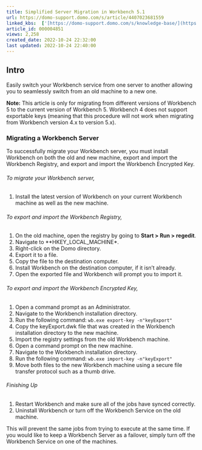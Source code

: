 ```yaml
---
title: Simplified Server Migration in Workbench 5.1
url: https://domo-support.domo.com/s/article/4407023681559
linked_kbs:  ['[https://domo-support.domo.com/s/knowledge-base/](https://domo-support.domo.com/s/knowledge-base/)', '[https://domo-support.domo.com/s/](https://domo-support.domo.com/s/)', '[https://domo-support.domo.com/s/topic/0TO5w000000ZammGAC](https://domo-support.domo.com/s/topic/0TO5w000000ZammGAC)', '[https://domo-support.domo.com/s/topic/0TO5w000000ZaoPGAS](https://domo-support.domo.com/s/topic/0TO5w000000ZaoPGAS)', '[https://domo-support.domo.com/s/topic/0TO5w000000ZapUGAS](https://domo-support.domo.com/s/topic/0TO5w000000ZapUGAS)', '[https://domo-support.domo.com/s/article/4407023681559](https://domo-support.domo.com/s/article/4407023681559)', '[https://domo-support.domo.com/s/topic/0TO5w000000ZapUGAS/workbench-51](https://domo-support.domo.com/s/topic/0TO5w000000ZapUGAS/workbench-51)', '[https://domo-support.domo.com/s/article/360043429933](https://domo-support.domo.com/s/article/360043429933)', '[https://domo-support.domo.com/s/article/360043429953](https://domo-support.domo.com/s/article/360043429953)', '[https://domo-support.domo.com/s/article/360042925494](https://domo-support.domo.com/s/article/360042925494)', '[https://domo-support.domo.com/s/article/4408174643607](https://domo-support.domo.com/s/article/4408174643607)', '[https://domo-support.domo.com/s/article/360043429913](https://domo-support.domo.com/s/article/360043429913)', '[https://domo-support.domo.com/s/login/](https://domo-support.domo.com/s/login/)']
article_id: 000004851
views: 2,258
created_date: 2022-10-24 22:32:00
last updated: 2022-10-24 22:40:00
---
```




Intro
-----


Easily switch your Workbench service from one server to another allowing you to seamlessly switch from an old machine to a new one.







**Note:** This article is only for migrating from different versions of Workbench 5 to the current version of Workbench 5. Workbench 4 does not support exportable keys (meaning that this procedure will not work when migrating from Workbench version 4.x to version 5.x).



### Migrating a Workbench Server


To successfully migrate your Workbench server, you must install Workbench on both the old and new machine, export and import the Workbench Registry, and export and import the Workbench Encrypted Key. 


###### To migrate your Workbench server,


1. Install the latest version of Workbench on your current Workbench machine as well as the new machine.


###### To export and import the Workbench Registry,


1. On the old machine, open the registry by going to **Start > Run > regedit**.
2. Navigate to **HKEY\_LOCAL\_MACHINE\SOFTWARE**.
3. Right-click on the Domo directory.
4. Export it to a file.
5. Copy the file to the destination computer.
6. Install Workbench on the destination computer, if it isn't already.
7. Open the exported file and Workbench will prompt you to import it.


###### To export and import the Workbench Encrypted Key,


1. Open a command prompt as an Administrator.
2. Navigate to the Workbench installation directory.
3. Run the following command: `wb.exe export-key -n"keyExport"`
4. Copy the keyExport.dwk file that was created in the Workbench installation directory to the new machine.
5. Import the registry settings from the old Workbench machine.
6. Open a command prompt on the new machine.
7. Navigate to the Workbench installation directory.
8. Run the following command: `wb.exe import-key -n"keyExport"`
9. Move both files to the new Workbench machine using a secure file transfer protocol such as a thumb drive.


###### Finishing Up


1. Restart Workbench and make sure all of the jobs have synced correctly.
2. Uninstall Workbench or turn off the Workbench Service on the old machine.  
  
This will prevent the same jobs from trying to execute at the same time. If you would like to keep a Workbench Server as a failover, simply turn off the Workbench Service on one of the machines.
